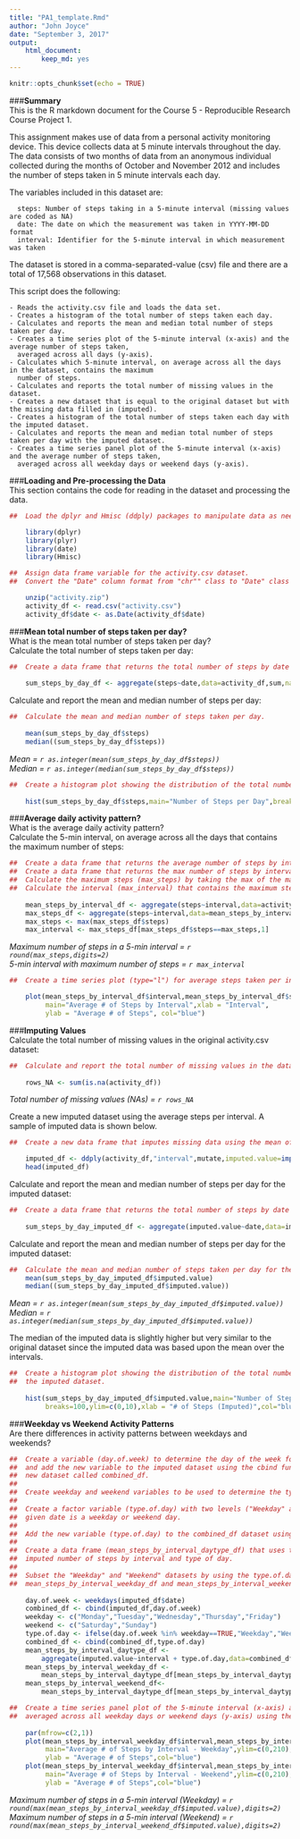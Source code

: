 ```yaml
---
title: "PA1_template.Rmd"
author: "John Joyce"
date: "September 3, 2017"
output: 
    html_document:
        keep_md: yes
---
```


```r
knitr::opts_chunk$set(echo = TRUE)
```
###**Summary**  
This is the R markdown document for the Course 5 - Reproducible Research Course Project 1.

This assignment makes use of data from a personal activity monitoring device. This device collects data at 5 minute
intervals throughout the day. The data consists of two months of data from an anonymous individual collected during
the months of October and November 2012 and includes the number of steps taken in 5 minute intervals each day.

The variables included in this dataset are:  

      steps: Number of steps taking in a 5-minute interval (missing values are coded as NA)
      date: The date on which the measurement was taken in YYYY-MM-DD format
      interval: Identifier for the 5-minute interval in which measurement was taken

The dataset is stored in a comma-separated-value (csv) file and there are a total of 17,568 observations in this dataset.

This script does the following:  

    - Reads the activity.csv file and loads the data set.  
    - Creates a histogram of the total number of steps taken each day.  
    - Calculates and reports the mean and median total number of steps taken per day.
    - Creates a time series plot of the 5-minute interval (x-axis) and the average number of steps taken,
      averaged across all days (y-axis).
    - Calculates which 5-minute interval, on average across all the days in the dataset, contains the maximum
      number of steps.
    - Calculates and reports the total number of missing values in the dataset.
    - Creates a new dataset that is equal to the original dataset but with the missing data filled in (imputed).
    - Creates a histogram of the total number of steps taken each day with the imputed dataset.
    - Calculates and reports the mean and median total number of steps taken per day with the imputed dataset.
    - Creates a time series panel plot of the 5-minute interval (x-axis) and the average number of steps taken,
      averaged across all weekday days or weekend days (y-axis).

###**Loading and Pre-processing the Data**  
This section contains the code for reading in the dataset and processing the data.
```r
##  Load the dplyr and Hmisc (ddply) packages to manipulate data as needed.

    library(dplyr)
    library(plyr)
    library(date)
    library(Hmisc)

##  Assign data frame variable for the activity.csv dataset.
##  Convert the "Date" column format from "chr"" class to "Date" class using the standard YYYY-MM-DD format.

    unzip("activity.zip")
    activity_df <- read.csv("activity.csv")  
    activity_df$date <- as.Date(activity_df$date) 
```

###**Mean total number of steps taken per day?**  
What is the mean total number of steps taken per day?  
Calculate the total number of steps taken per day:
```r
##  Create a data frame that returns the total number of steps by date across all days.
    
    sum_steps_by_day_df <- aggregate(steps~date,data=activity_df,sum,na.rm=TRUE)
```
Calculate and report the mean and median number of steps per day:
```r
##  Calculate the mean and median number of steps taken per day.
    
    mean(sum_steps_by_day_df$steps)
    median((sum_steps_by_day_df$steps))
```
*Mean =    `r as.integer(mean(sum_steps_by_day_df$steps))`*  
*Median =  `r as.integer(median(sum_steps_by_day_df$steps))`*  
```r
##  Create a histogram plot showing the distribution of the total number of steps taken each day.
    
    hist(sum_steps_by_day_df$steps,main="Number of Steps per Day",breaks=100,ylim=c(0,10),xlab = "# of Steps",col="blue")
```  

###**Average daily activity pattern?**  
What is the average daily activity pattern?  
Calculate the 5-min interval, on average across all the days that contains the maximum number of steps:
```r
##  Create a data frame that returns the average number of steps by interval across all days.
##  Create a data frame that returns the max number of steps by interval across all days.
##  Calculate the maximum steps (max_steps) by taking the max of the max_steps_df "steps" column.
##  Calculate the interval (max_interval) that contains the maximum steps of the max_steps_df.
    
    mean_steps_by_interval_df <- aggregate(steps~interval,data=activity_df,mean,na.rm=TRUE)
    max_steps_df <- aggregate(steps~interval,data=mean_steps_by_interval_df,max,na.rm=TRUE)
    max_steps <- max(max_steps_df$steps)
    max_interval <- max_steps_df[max_steps_df$steps==max_steps,1]
```
*Maximum number of steps in a 5-min interval =    `r round(max_steps,digits=2)`*  
*5-min interval with maximum number of steps =    `r max_interval`* 
```r
##  Create a time series plot (type="l") for average steps taken per interval for all days.

    plot(mean_steps_by_interval_df$interval,mean_steps_by_interval_df$steps,type="l",
         main="Average # of Steps by Interval",xlab = "Interval",
         ylab = "Average # of Steps", col="blue")
```  

###**Imputing Values**  
Calculate the total number of missing values in the original activity.csv dataset:
```r
##  Calculate and report the total number of missing values in the dataset (rows = NA)
    
    rows_NA <- sum(is.na(activity_df))
```
*Total number of missing values (NAs) =    `r rows_NA`* 

Create a new imputed dataset using the average steps per interval.
A sample of imputed data is shown below.
```r
##  Create a new data frame that imputes missing data using the mean of the interval across all of the dataset.

    imputed_df <- ddply(activity_df,"interval",mutate,imputed.value=impute(steps,mean))
    head(imputed_df)
```
Calculate and report the mean and median number of steps per day for the imputed dataset:
```r
##  Create a data frame that returns the total number of steps by date across all days for imputed dataset.
    
    sum_steps_by_day_imputed_df <- aggregate(imputed.value~date,data=imputed_df,sum,na.rm=TRUE)
```
Calculate and report the mean and median number of steps per day for the imputed dataset:
```r
##  Calculate the mean and median number of steps taken per day for the imputed dataset.
    mean(sum_steps_by_day_imputed_df$imputed.value)
    median((sum_steps_by_day_imputed_df$imputed.value))
```
*Mean =    `r as.integer(mean(sum_steps_by_day_imputed_df$imputed.value))`*  
*Median =  `r as.integer(median(sum_steps_by_day_imputed_df$imputed.value))`* 

The median of the imputed data is slightly higher but very similar to the original dataset since the imputed
data was based upon the mean over the intervals.

```r
##  Create a histogram plot showing the distribution of the total number of steps taken each day for
##  the imputed dataset.
    
    hist(sum_steps_by_day_imputed_df$imputed.value,main="Number of Steps per Day (Imputed Data)",
         breaks=100,ylim=c(0,10),xlab = "# of Steps (Imputed)",col="blue")
```  

###**Weekday vs Weekend Activity Patterns**  
Are there differences in activity patterns between weekdays and weekends?  
```r
##  Create a variable (day.of.week) to determine the day of the week for each data sample
##  and add the new variable to the imputed dataset using the cbind function and store in a 
##  new dataset called combined_df.
##
##  Create weekday and weekend variables to be used to determine the type of day for each data sample.
##
##  Create a factor variable (type.of.day) with two levels ("Weekday" and "Weekend") indicating whether a
##  given date is a weekday or weekend day.
##
##  Add the new variable (type.of.day) to the combined_df dataset using the cbind function.
##
##  Create a data frame (mean_steps_by_interval_daytype_df) that uses the aggregate function to return the average
##  imputed number of steps by interval and type of day.
##
##  Subset the "Weekday" and "Weekend" datasets by using the type.of.day variable and store in the
##  mean_steps_by_interval_weekday_df and mean_steps_by_interval_weekend_df variables.
    
    day.of.week <- weekdays(imputed_df$date)
    combined_df <- cbind(imputed_df,day.of.week)
    weekday <- c("Monday","Tuesday","Wednesday","Thursday","Friday")
    weekend <- c("Saturday","Sunday")
    type.of.day <- ifelse(day.of.week %in% weekday==TRUE,"Weekday","Weekend")
    combined_df <- cbind(combined_df,type.of.day)
    mean_steps_by_interval_daytype_df <-
        aggregate(imputed.value~interval + type.of.day,data=combined_df,mean,na.rm=TRUE)
    mean_steps_by_interval_weekday_df <-
        mean_steps_by_interval_daytype_df[mean_steps_by_interval_daytype_df$type.of.day=="Weekday",]
    mean_steps_by_interval_weekend_df<-
        mean_steps_by_interval_daytype_df[mean_steps_by_interval_daytype_df$type.of.day=="Weekend",]

##  Create a time series panel plot of the 5-minute interval (x-axis) and the average number of steps taken, 
##  averaged across all weekday days or weekend days (y-axis) using the imputed data (combined_df).
    
    par(mfrow=c(2,1))
    plot(mean_steps_by_interval_weekday_df$interval,mean_steps_by_interval_weekday_df$imputed.value,type="l",
         main="Average # of Steps by Interval - Weekday",ylim=c(0,210),xlab = "Interval",
         ylab = "Average # of Steps",col="blue")
    plot(mean_steps_by_interval_weekday_df$interval,mean_steps_by_interval_weekend_df$imputed.value,type="l",
         main="Average # of Steps by Interval - Weekend",ylim=c(0,210),xlab = "Interval",
         ylab = "Average # of Steps",col="blue")
```

*Maximum number of steps in a 5-min interval (Weekday) =    `r round(max(mean_steps_by_interval_weekday_df$imputed.value),digits=2)`*   
*Maximum number of steps in a 5-min interval (Weekend) =    `r round(max(mean_steps_by_interval_weekend_df$imputed.value),digits=2)`*  